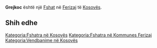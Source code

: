 {{Fshat në Kosovës
 | Emri                = Grejkoc
| sqi_N_name = Grejkoc
| sqi_N_FULL_NAME_RO = Grejkoc
| sqi_N_FULL_NAME_ND_RO = Grejkoc
| sqi_N_SORT_NAME_RG = GREJKOC
| sqi_N_FULL_NAME_RG = Grejkoc
| sqi_N_FULL_NAME_ND_RG = Grejkoc
| sqi_V_name = Grejkovc
| sqi_V_FULL_NAME_RO = Grejkovc Greikoc
| sqi_V_FULL_NAME_ND_RO = Grejkovc Greikoc
| sqi_V_SORT_NAME_RG = GREJKOVC GREIKOC
| sqi_V_FULL_NAME_RG = Grejkovc Greikoc
| sqi_V_FULL_NAME_ND_RG = Grejkovc Greikoc
| srp_N_name = Grekovce
| srp_N_FULL_NAME_RO = Grekovce
| srp_N_FULL_NAME_ND_RO = Grekovce
| srp_N_SORT_NAME_RG = GREKOVCE
| srp_N_FULL_NAME_RG = Grekovce
| srp_N_FULL_NAME_ND_RG = Grekovce
| srp_NS_name = Грејковце
| srp_NS_FULL_NAME_RO = Грејковце
| srp_NS_FULL_NAME_ND_RO = Грејковце
| srp_NS_SORT_NAME_RG = ГРЕЈКОВЦЕ
| srp_NS_FULL_NAME_RG = Грејковце
| srp_NS_FULL_NAME_ND_RG = Грејковце

 | Emri (Rasa dhanore) = 
 | Figura              = 
 | Shteti              = Kosovo
 | Komuna              = Ferizaj
 | Kodi postar         = 
 | Sipërfaqja          = 

 | Popullsia           = 

 | Regj. i popullsisë  = 
 | Dend. e popullsisë  = 
 | Faqja zyrtare       = 
 <!--- Koordinatat ----> 
 | Gjerësia            = 42.278611
 | Gjatësia            = 20.826389
 | Lartësia            = 
}}
'''Grejkoc''' është një [[Fshat]] në [[Ferizaj]] të [[Kosovës]].

<!-- == Gjeografia == -->
<!-- == Historia == -->
<!-- == Demografia == -->
== Shih edhe ==
{{Komuna Ferizaj}}
{{Kosovo-Administrata-Cung}}

[[Kategoria:Fshatra në Kosovës]]
[[Kategoria:Fshatra në Kommunes Ferizaj]]
[[Kategoria:Vendbanime në Kosovës]]
